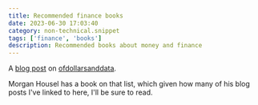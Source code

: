 ```yaml
---
title: Recommended finance books
date: 2023-06-30 17:03:40
category: non-technical.snippet
tags: ['finance', 'books']
description: Recommended books about money and finance
---
```


A [blog post](https://ofdollarsanddata.com/best-investing-books/) on
[ofdollarsanddata](https://ofdollarsanddata.com).

Morgan Housel has a book on that list, which given how many of his blog posts I've linked to here,
I'll be sure to read.
